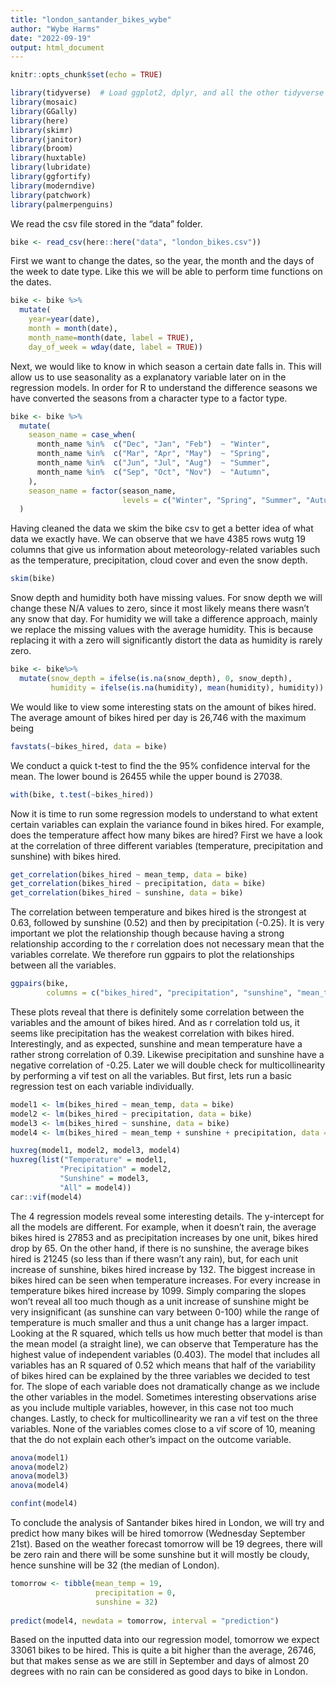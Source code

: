 ```yaml
---
title: "london_santander_bikes_wybe"
author: "Wybe Harms"
date: "2022-09-19"
output: html_document
---
```


```r
knitr::opts_chunk$set(echo = TRUE)
```

```r
library(tidyverse)  # Load ggplot2, dplyr, and all the other tidyverse packages
library(mosaic)
library(GGally)
library(here)
library(skimr)
library(janitor)
library(broom)
library(huxtable)
library(lubridate)
library(ggfortify)
library(moderndive)
library(patchwork)
library(palmerpenguins)
```

We read the csv file stored in the "data" folder. 

```r
bike <- read_csv(here::here("data", "london_bikes.csv"))
```

First we want to change the dates, so the year, the month and the days of the week to date type. Like this we will be able to perform time functions on the dates. 

```r
bike <- bike %>%   
  mutate(
    year=year(date),
    month = month(date),
    month_name=month(date, label = TRUE),
    day_of_week = wday(date, label = TRUE)) 
```

Next, we would like to know in which season a certain date falls in. This will allow us to use seasonality as a explanatory variable later on in the regression models. In order for R to understand the difference seasons we have converted the seasons from a character type to a factor type. 

```r
bike <- bike %>%  
  mutate(
    season_name = case_when(
      month_name %in%  c("Dec", "Jan", "Feb")  ~ "Winter",
      month_name %in%  c("Mar", "Apr", "May")  ~ "Spring",
      month_name %in%  c("Jun", "Jul", "Aug")  ~ "Summer",
      month_name %in%  c("Sep", "Oct", "Nov")  ~ "Autumn",
    ),
    season_name = factor(season_name, 
                         levels = c("Winter", "Spring", "Summer", "Autumn"))
  )
```

Having cleaned the data we skim the bike csv to get a better idea of what data we exactly have. We can observe that we have 4385 rows wutg 19 columns that give us information about meteorology-related variables such as the temperature, precipitation, cloud cover and even the snow depth. 

```r
skim(bike)
```

Snow depth and humidity both have missing values. For snow depth we will change these N/A values to zero, since it most likely means there wasn't any snow that day. For humidity we will take a difference approach, mainly we replace the missing values with the average humidity. This is because replacing it with a zero will significantly distort the data as humidity is rarely zero. 

```r
bike <- bike%>%
  mutate(snow_depth = ifelse(is.na(snow_depth), 0, snow_depth),
         humidity = ifelse(is.na(humidity), mean(humidity), humidity))
```

We would like to view some interesting stats on the amount of bikes hired. The average amount of bikes hired per day is 26,746 with the maximum being 

```r
favstats(~bikes_hired, data = bike)
```
We conduct a quick t-test to find the the 95% confidence interval for the mean. The lower bound is 26455 while the upper bound is 27038.

```r
with(bike, t.test(~bikes_hired))
```

Now it is time to run some regression models to understand to what extent certain variables can explain the variance found in bikes hired. For example, does the temperature affect how many bikes are hired? First we have a look at the correlation of three different variables (temperature, precipitation and sunshine) with bikes hired. 

```r
get_correlation(bikes_hired ~ mean_temp, data = bike)
get_correlation(bikes_hired ~ precipitation, data = bike)
get_correlation(bikes_hired ~ sunshine, data = bike)

```
The correlation between temperature and bikes hired is the strongest at 0.63, followed by sunshine (0.52) and then by precipitation (-0.25). It is very important we plot the relationship though because having a strong relationship according to the r correlation does not necessary mean that the variables correlate. We therefore run ggpairs to plot the relationships between all the variables.

```r
ggpairs(bike, 
        columns = c("bikes_hired", "precipitation", "sunshine", "mean_temp"))
```

These plots reveal that there is definitely some correlation between the variables and the amount of bikes hired. And as r correlation told us, it seems like precipitation has the weakest correlation with bikes hired. Interestingly, and as expected, sunshine and mean temperature have a rather strong correlation of 0.39. Likewise precipitation and sunshine have a negative correlation of -0.25. Later we will double check for multicollinearity by performing a vif test on all the variables. But first, lets run a basic regression test on each variable individually. 


```r
model1 <- lm(bikes_hired ~ mean_temp, data = bike)
model2 <- lm(bikes_hired ~ precipitation, data = bike)
model3 <- lm(bikes_hired ~ sunshine, data = bike)
model4 <- lm(bikes_hired ~ mean_temp + sunshine + precipitation, data = bike)

huxreg(model1, model2, model3, model4)
huxreg(list("Temperature" = model1,
           "Precipitation" = model2,
           "Sunshine" = model3,
           "All" = model4))
car::vif(model4)
```

The 4 regression models reveal some interesting details. The y-intercept for all the models are different. For example, when it doesn't rain, the average bikes hired is 27853 and as precipitation increases by one unit, bikes hired drop by 65. On the other hand, if there is no sunshine, the average bikes hired is 21245 (so less than if there wasn't any rain), but, for each unit increase of sunshine, bikes hired increase by 132. The biggest increase in bikes hired can be seen when temperature increases. For every increase in temperature bikes hired increase by 1099. Simply comparing the slopes won't reveal all too much though as a unit increase of sunshine might be very insignificant (as sunshine can vary between 0-100) while the range of temperature is much smaller and thus a unit change has a larger impact. 
Looking at the R squared, which tells us how much better that model is than the mean model (a straight line), we can observe that Temperature has the highest value of independent variables (0.403). The model that includes all variables has an R squared of 0.52 which means that half of the variability of bikes hired can be explained by the three variables we decided to test for. The slope of each variable does not dramatically change as we include the other variables in the model. Sometimes interesting observations arise as you include multiple variables, however, in this case not too much changes. 
Lastly, to check for multicollinearity we ran a vif test on the three variables. None of the variables comes close to a vif score of 10, meaning that the do not explain each other's impact on the outcome variable.  

```r
anova(model1)
anova(model2)
anova(model3)
anova(model4)
```


```r
confint(model4)
```

To conclude the analysis of Santander bikes hired in London, we will try and predict how many bikes will be hired tomorrow (Wednesday September 21st). Based on the weather forecast tomorrow will be 19 degrees, there will be zero rain and there will be some sunshine but it will mostly be cloudy, hence sunshine will be 32 (the median of London).


```r

tomorrow <- tibble(mean_temp = 19,
                   precipitation = 0,
                   sunshine = 32)
  
predict(model4, newdata = tomorrow, interval = "prediction")

```

Based on the inputted data into our regression model, tomorrow we expect 33061 bikes to be hired. This is quite a bit higher than the average, 26746, but that makes sense as we are still in September and days of almost 20 degrees with no rain can be considered as good days to bike in London.






